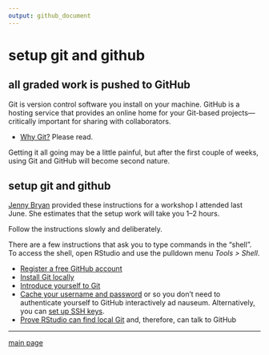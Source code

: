 ```yaml
---
output: github_document
---
```


# setup git and github

## all graded work is pushed to GitHub  

Git is version control software you install on your machine. GitHub is a hosting service that provides an online home for your Git-based projects---critically important for sharing with collaborators. 

- [Why Git?](http://happygitwithr.com/big-picture.html#big-picture) Please read. 

Getting it all going may be a little painful, but after the first couple of weeks, using Git and GitHub will become second nature.  


## setup git and github  

[Jenny Bryan](https://github.com/jennybc) provided these instructions for a workshop I attended last June. She estimates that the setup work will take you 1--2 hours. 

Follow the instructions slowly and deliberately. 

There are a few instructions that ask you to type commands in the "shell". To access the shell, open RStudio and use the pulldown menu *Tools > Shell*. 
 

- [Register a free GitHub account](http://happygitwithr.com/github-acct.html#github-acct)  
- [Install Git locally](http://happygitwithr.com/install-git.html#install-git) 
- [Introduce yourself to Git](http://happygitwithr.com/hello-git.html#hello-git) 
- [Cache your username and password](http://happygitwithr.com/credential-caching.html#credential-caching) or  so you don’t need to authenticate yourself to GitHub interactively ad nauseum. Alternatively, you can [set up SSH keys](http://happygitwithr.com/ssh-keys.html#ssh-keys).  
- [Prove RStudio can find local Git](http://happygitwithr.com/rstudio-git-github.html#rstudio-git-github) and, therefore, can talk to GitHub 

---


[main page](../README.md)
